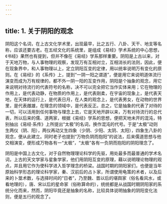 ```yaml
---
---
---
```

title: 1. 关于阴阳的观念
---




阴阳这个名词，在上古文化学术里，出现最早，比之五行、八卦、天干、地支等名称，应该还要古老。在五经文化的系统里，是组成《易经》学术系统的中心思想，《书经》果然也有提到，但并不像在《易经》学系那样重要。阴阳是上古以来，对于天地万物，与人事物理的观察，发现万有互相对立，互相消长的法则，因此，便在现象界中，和人事物理以上，定立阴阳互变的定律，用以统率说明万有变化的原则。在《易经》的《系传》上，提到“一阴一阳之谓道”，便是用它来说明道体流行演变而成为万有规律的，都不外一阴一阳的互变作用，阴阳是个抽象的观念，用它来说明对待流行的代表符号的名称，决不可以完全把它当作实体来用；它在物理的作用上，是代表动静，在物质的作用上，是代表刚柔，在宇宙的现象上，是代表天地，在天体的运行上，是代表日月，在人类的观念上，是代表男女，在动物的世界里，是代表雌雄，在理念的领域中，是代表反正。总之，它是抽象的代表了对待的一切，可以活用到任何事物与理念上去，它是天地开辟以来，万有对待流行的总代表，所以后来的儒、道两家，根据《易经》学系的思想，便把天地未开的混沌，特别抽出《易经·系传》上所提出“太极”的名词，换作混沌的代号。于是“太极”动则生两仪（阴、阳），两仪再动又生四象（少阴、少阳、太阴、太阳），四象生八卦的观念，便从此建立。同时老子也提到“万物负阴而抱阳”的说法，后来儒道思想与他交相演变，便形成万物各有一“太极”，“太极”各有一负阴而抱阳的阴阳理念了。

阴阳是中国上古文化，对于自然物理理论科学的先驱，用处最多而最普通的学术名词，上古的天文学家与星象学家，他们用阴阳互变的原理，藉以说明理论物理的观点，并且用它作为使科学进入哲学理念的桥梁。战国时期的阴阳家们，也便是当年原始科学形态的理论科学家，秦、汉前后的占卜家，所谓使用龟策的术者，以及后来的卜筮术数，与选择时间的“日者”，乃至魏、晋以后的堪舆家（俗名看风水，或看地理的），唐、宋以后的星命家（俗称算命的），统统都是从战国时期阴阳家的系统分化而来，然而，阴阳毕竟还是抽象的名称，比较具体说明抽象的阴阳变化法则，便是五行的观念了。